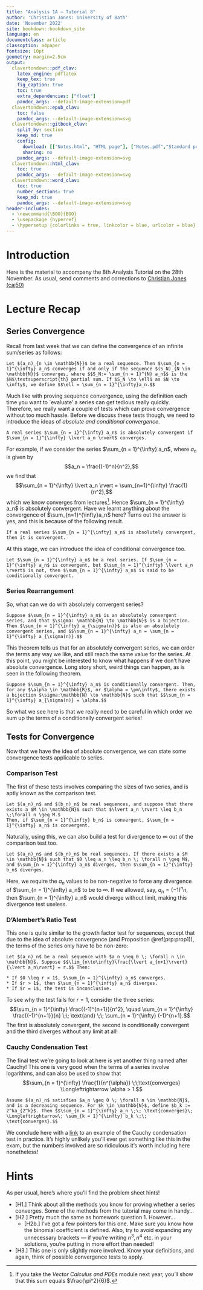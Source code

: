 ```yaml
---
title: "Analysis 1A — Tutorial 8"
author: 'Christian Jones: University of Bath'
date: 'November 2022'
site: bookdown::bookdown_site
language: en
documentclass: article
classoption: a4paper
fontsize: 10pt
geometry: margin=2.5cm
output:
  clavertondown::pdf_clav:
    latex_engine: pdflatex
    keep_tex: true
    fig_caption: true
    toc: true
    extra_dependencies: ["float"]
    pandoc_args: --default-image-extension=pdf
  clavertondown::epub_clav:
    toc: false
    pandoc_args: --default-image-extension=svg
  clavertondown::gitbook_clav:
    split_by: section
    keep_md: true
    config:
      download: [["Notes.html", "HTML page"], ["Notes.pdf","Standard print PDF"], ["NotesClear.pdf","Clear print PDF"], ["NotesLarge.pdf","Large print PDF"], ["Notes.docx","Accessible Word document"], ["Notes.epub","Accessible EPub book" ]]
      sharing: no
    pandoc_args: --default-image-extension=svg
  clavertondown::html_clav:
    toc: true
    pandoc_args: --default-image-extension=svg
  clavertondown::word_clav:
    toc: true
    number_sections: true
    keep_md: true
    pandoc_args: --default-image-extension=svg
header-includes:
  - \newcommand{\BOO}{BOO}
  - \usepackage {hyperref}
  - \hypersetup {colorlinks = true, linkcolor = blue, urlcolor = blue}
---
```


\newpage
\pagenumbering{arabic}

# Introduction {-}
Here is the material to accompany the 8th Analysis Tutorial on the 28th November. As usual, send comments and corrections to [Christian Jones (caj50)](mailto:caj50@bath.ac.uk)

# Lecture Recap

## Series Convergence
Recall from last week that we can define the convergence of an infinite sum/series as follows:

```definition
Let $(a_n)_{n \in \mathbb{N}}$ be a real sequence. Then $\sum_{n = 1}^{\infty} a_n$ converges if and only if the sequence $(S_N)_{N \in \mathbb{N}}$ converges, where $$S_N:= \sum_{n = 1}^{N} a_n$$ is the $N$\textsuperscript{th} partial sum. If $S_N \to \ell$ as $N \to \infty$, we define $$\ell = \sum_{n = 1}^{\infty}a_n.$$
```
Much like with proving sequence convergence, using the definition each time you want to `evaluate' a series can get tedious really quickly. Therefore, we really want a couple of tests which can prove convergence without too much hassle. Before we discuss these tests though, we need to introduce the ideas of *absolute and conditional convergence*.

```definition
A real series $\sum_{n = 1}^{\infty} a_n$ is absolutely convergent if $\sum_{n = 1}^{\infty} \lvert a_n \rvert$ converges.
```
For example, if we consider the series $\sum_{n = 1}^{\infty} a_n$, where $a_n$ is given by $$a_n = \frac{(-1)^n}{n^2},$$ we find that $$\sum_{n = 1}^{\infty} \lvert a_n \rvert = \sum_{n=1}^{\infty} \frac{1}{n^2},$$ which we know converges from lectures[^1]. Hence $\sum_{n = 1}^{\infty} a_n$ is absolutely convergent. Have we learnt anything about the convergence of $\sum_{n=1}^{\infty}a_n$ here? Turns out the answer is yes, and this is because of the following result.

```proposition
If a real series $\sum_{n = 1}^{\infty} a_n$ is absolutely convergent, then it is convergent.
```
At this stage, we can introduce the idea of conditional convergence too.

```definition
Let $\sum_{n = 1}^{\infty} a_n$ be a real series. If $\sum_{n = 1}^{\infty} a_n$ is convergent, but $\sum_{n = 1}^{\infty} \lvert a_n \rvert$ is not, then $\sum_{n = 1}^{\infty} a_n$ is said to be conditionally convergent.
```

[^1]: If you take the *Vector Calculus and PDEs* module next year, you'll show that this sum equals $\frac{\pi^2}{6}$.

### Series Rearrangement
So, what can we do with absolutely convergent series?
```theorem
Suppose $\sum_{n = 1}^{\infty} a_n$ is an absolutely convergent series, and that $\sigma: \mathbb{N} \to \mathbb{N}$ is a bijection. Then $\sum_{n = 1}^{\infty} a_{\sigma(n)}$ is also an absolutely convergent series, and $$\sum_{n = 1}^{\infty} a_n = \sum_{n = 1}^{\infty} a_{\sigma(n)}.$$
```
This theorem tells us that for an absolutely convergent series, we can order the terms any way we like, and still reach the same value for the series. At this point, you might be interested to know what happens if we don't have absolute convergence. Long story short, weird things can happen, as is seen in the following theorem.

```theorem
Suppose $\sum_{n = 1}^{\infty} a_n$ is conditionally convergent. Then, for any $\alpha \in \mathbb{R}$, or $\alpha = \pm\infty$, there exists a bijection $\sigma:\mathbb{N} \to \mathbb{N}$ such that $$\sum_{n = 1}^{\infty} a_{\sigma(n)} = \alpha.$$
```
So what we see here is that we really need to be careful in which order we sum up the terms of a conditionally convergent series!

## Tests for Convergence
Now that we have the idea of absolute convergence, we can state some convergence tests applicable to series.

### Comparison Test
The first of these tests involves comparing the sizes of two series, and is aptly known as the comparison test.

```theorem
Let $(a_n)_n$ and $(b_n)_n$ be real sequences, and suppose that there exists a $M \in \mathbb{N}$ such that $\lvert a_n \rvert \leq b_n \;\forall n \geq M.$
Then, if $\sum_{n = 1}^{\infty} b_n$ is convergent, $\sum_{n = 1}^{\infty} a_n$ is convergent.
```
Naturally, using this, we can also build a test for divergence to $\infty$ out of the comparison test too.

```corollary
Let $(a_n)_n$ and $(b_n)_n$ be real sequences. If there exists a $M \in \mathbb{N}$ such that $0 \leq a_n \leq b_n \; \forall n \geq M$, and $\sum_{n = 1}^{\infty} a_n$ diverges, then $\sum_{n = 1}^{\infty} b_n$ diverges.
```
Here, we require the $a_n$ values to be non-negative to force any divergence of $\sum_{n = 1}^{\infty} a_n$ to be to $\infty$. If we allowed, say, $a_n = (-1)^nn$, then $\sum_{n = 1}^{\infty} a_n$ would diverge without limit, making this divergence test useless.

### D'Alembert's Ratio Test
This one is quite similar to the growth factor test for sequences, except that due to the idea of absolute convergence (and Proposition \@ref(prp:prop1)), the terms of the series only have to be non-zero:

```theorem
Let $(a_n)_n$ be a real sequence with $a_n \neq 0 \; \forall n \in \mathbb{N}$. Suppose $$\lim_{n\to\infty}\frac{\lvert a_{n+1}\rvert}{\lvert a_n\rvert} = r.$$ Then:
  
* If $0 \leq r < 1$, $\sum_{n = 1}^{\infty} a_n$ converges.
* If $r > 1$, then $\sum_{n = 1}^{\infty} a_n$ diverges.
* If $r = 1$, the test is inconclusive.

```
To see why the test fails for $r = 1$, consider the three series: $$\sum_{n = 1}^{\infty} \frac{(-1)^{n+1}}{n^2}, \quad \sum_{n = 1}^{\infty} \frac{(-1)^{n+1}}{n} \;\; \text{and} \;\; \sum_{n = 1}^{\infty} (-1)^{n+1}.$$ The first is absolutely convergent, the second is conditionally convergent and the third diverges without any limit at all!

### Cauchy Condensation Test
The final test we're going to look at here is yet another thing named after Cauchy! This one is very good when the terms of a series involve logarithms, and can also be used to show that $$\sum_{n = 1}^{\infty} \frac{1}{n^{\alpha}} \;\;\text{converges} \Longleftrightarrow \alpha > 1.$$

```theorem
Assume $(a_n)_n$ satisfies $a_n \geq 0 \; \forall n \in \mathbb{N}$, and is a decreasing sequence. For $k \in \mathbb{N}$, define $b_k := 2^ka_{2^k}$. Then $$\sum_{n = 1}^{\infty} a_n \;\; \text{converges}\; \Longleftrightarrow\; \sum_{k = 1}^{\infty} b_k \;\; \text{converges}.$$
```

We conclude here with a [link](https://math.stackexchange.com/questions/2071016/does-sum-infty-3-fracn2lnlnnlnn-converge?rq=1) to an example of the Cauchy condensation test in practice. It's highly unlikely you'll ever get something like this in the exam, but the numbers involved are so ridiculous it's worth including here nonetheless!

# Hints
As per usual, here's where you'll find the problem sheet hints!

* [H1.] Think about all the methods you know for proving whether a series converges. Some of the methods from the tutorial may come in handy...
* [H2.] Pretty much the same as homework question 1. However...
    * [H2b.] I've got a few pointers for this one. Make sure you know how the binomial coefficient is defined. Also, try to avoid expanding any unnecessary brackets — if you're writing $n^3, n^4$ etc. in your solutions, you're putting in more effort than needed!
* [H3.] This one is only slightly more involved. Know your definitions, and again, think of possible convergence tests to apply.
